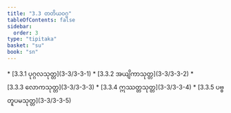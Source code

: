 ```yaml
---
title: "3.3 တတိယဝဂ္ဂ"
tableOfContents: false
sidebar:
  order: 3
type: "tipitaka"
basket: "su"
book: "sn"
---
```



<DynamicBreadcrumb />



<TableOfContents book="sn" section="3.3">
* [3.3.1 ပုဂ္ဂလသုတ္တ](3-3/3-3-1)
* [3.3.2 အယျိကာသုတ္တ](3-3/3-3-2)
* [3.3.3 လောကသုတ္တ](3-3/3-3-3)
* [3.3.4 ဣဿတ္တသုတ္တ](3-3/3-3-4)
* [3.3.5 ပဗ္ဗတူပမသုတ္တ](3-3/3-3-5)
</TableOfContents>